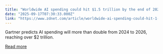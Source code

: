```yaml
---
title: "Worldwide AI spending could hit $1.5 trillion by the end of 2025"
date: "2025-09-17T07:30:33.000Z"
link: "https://www.zdnet.com/article/worldwide-ai-spending-could-hit-1-5-trillion-by-the-end-of-2025/"
---
```


Gartner predicts AI spending will more than double from 2024 to 2026, reaching over $2 trillion.

[Read more](https://www.zdnet.com/article/worldwide-ai-spending-could-hit-1-5-trillion-by-the-end-of-2025/)
